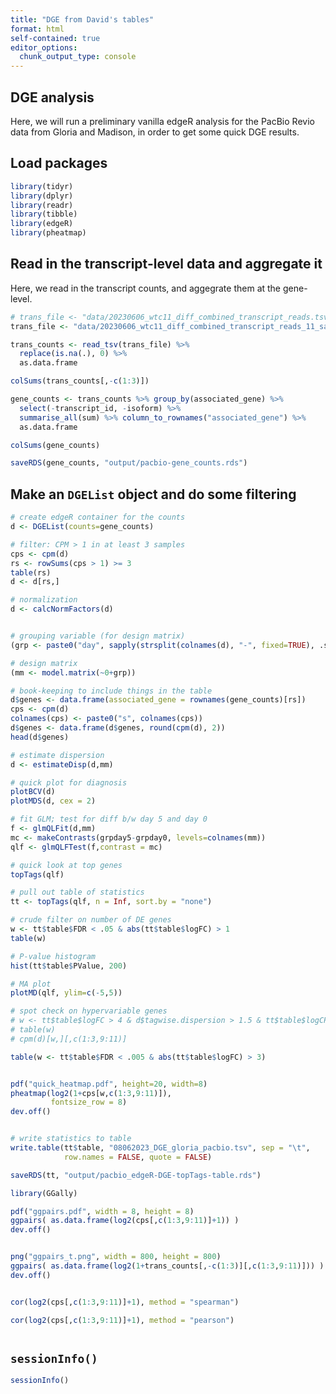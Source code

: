```yaml
---
title: "DGE from David's tables"
format: html
self-contained: true
editor_options: 
  chunk_output_type: console
---
```


## DGE analysis

Here, we will run a preliminary vanilla edgeR analysis for the PacBio Revio data from Gloria and Madison, in order to get some quick DGE results.

## Load packages

```r
library(tidyr)
library(dplyr)
library(readr)
library(tibble)
library(edgeR)
library(pheatmap)
```

## Read in the transcript-level data and aggregate it

Here, we read in the transcript counts, and aggegrate them at the gene-level.

```r
# trans_file <- "data/20230606_wtc11_diff_combined_transcript_reads.tsv"
trans_file <- "data/20230606_wtc11_diff_combined_transcript_reads_11_samples_min.tsv"

trans_counts <- read_tsv(trans_file) %>% 
  replace(is.na(.), 0) %>%
  as.data.frame 

colSums(trans_counts[,-c(1:3)])

gene_counts <- trans_counts %>% group_by(associated_gene) %>%
  select(-transcript_id, -isoform) %>%
  summarise_all(sum) %>% column_to_rownames("associated_gene") %>%
  as.data.frame

colSums(gene_counts)

saveRDS(gene_counts, "output/pacbio-gene_counts.rds")


```


## Make an `DGEList` object and do some filtering


```r

# create edgeR container for the counts
d <- DGEList(counts=gene_counts)

# filter: CPM > 1 in at least 3 samples
cps <- cpm(d)
rs <- rowSums(cps > 1) >= 3
table(rs)
d <- d[rs,]

# normalization
d <- calcNormFactors(d)


# grouping variable (for design matrix)
(grp <- paste0("day", sapply(strsplit(colnames(d), "-", fixed=TRUE), .subset, 1)))

# design matrix
(mm <- model.matrix(~0+grp))

# book-keeping to include things in the table
d$genes <- data.frame(associated_gene = rownames(gene_counts)[rs])
cps <- cpm(d)
colnames(cps) <- paste0("s", colnames(cps))
d$genes <- data.frame(d$genes, round(cpm(d), 2))
head(d$genes)

# estimate dispersion
d <- estimateDisp(d,mm)

# quick plot for diagnosis
plotBCV(d)
plotMDS(d, cex = 2)

# fit GLM; test for diff b/w day 5 and day 0
f <- glmQLFit(d,mm)
mc <- makeContrasts(grpday5-grpday0, levels=colnames(mm))
qlf <- glmQLFTest(f,contrast = mc)

# quick look at top genes
topTags(qlf)

# pull out table of statistics
tt <- topTags(qlf, n = Inf, sort.by = "none")

# crude filter on number of DE genes
w <- tt$table$FDR < .05 & abs(tt$table$logFC) > 1
table(w)

# P-value histogram
hist(tt$table$PValue, 200)

# MA plot
plotMD(qlf, ylim=c(-5,5))

# spot check on hypervariable genes
# w <- tt$table$logFC > 4 & d$tagwise.dispersion > 1.5 & tt$table$logCPM > 6 & tt$table$FDR > .2
# table(w)
# cpm(d)[w,][,c(1:3,9:11)]

table(w <- tt$table$FDR < .005 & abs(tt$table$logFC) > 3)


pdf("quick_heatmap.pdf", height=20, width=8)
pheatmap(log2(1+cps[w,c(1:3,9:11)]), 
         fontsize_row = 8)
dev.off()


# write statistics to table
write.table(tt$table, "08062023_DGE_gloria_pacbio.tsv", sep = "\t",
            row.names = FALSE, quote = FALSE)

saveRDS(tt, "output/pacbio_edgeR-DGE-topTags-table.rds")

library(GGally)

pdf("ggpairs.pdf", width = 8, height = 8)
ggpairs( as.data.frame(log2(cps[,c(1:3,9:11)]+1)) )
dev.off()


png("ggpairs_t.png", width = 800, height = 800)
ggpairs( as.data.frame(log2(1+trans_counts[,-c(1:3)][,c(1:3,9:11)])) )
dev.off()


cor(log2(cps[,c(1:3,9:11)]+1), method = "spearman")

cor(log2(cps[,c(1:3,9:11)]+1), method = "pearson")



```


## `sessionInfo()`

```r
sessionInfo()
```


